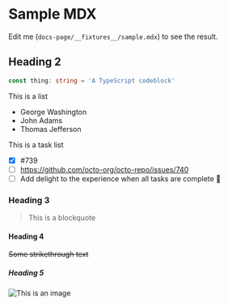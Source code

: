 # Sample MDX

Edit me (`docs-page/__fixtures__/sample.mdx`) to see the result.

## Heading 2

```typescript
const thing: string = 'A TypeScript codeblock'
```

This is a list

- George Washington
- John Adams
- Thomas Jefferson

This is a task list

- [x] #739
- [ ] https://github.com/octo-org/octo-repo/issues/740
- [ ] Add delight to the experience when all tasks are complete :tada:

### Heading 3

> This is a blockquote

#### Heading 4

~~Some strikethrough text~~

##### Heading 5

![This is an image](https://myoctocat.com/assets/images/base-octocat.svg)
